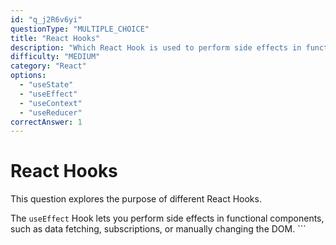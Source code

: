 ```yaml
---
id: "q_j2R6v6yi"
questionType: "MULTIPLE_CHOICE"
title: "React Hooks"
description: "Which React Hook is used to perform side effects in functional components?"
difficulty: "MEDIUM"
category: "React"
options:
  - "useState"
  - "useEffect"
  - "useContext"
  - "useReducer"
correctAnswer: 1
---
```


# React Hooks

This question explores the purpose of different React Hooks.

The `useEffect` Hook lets you perform side effects in functional components, such as data fetching, subscriptions, or manually changing the DOM.
\`\`\`
